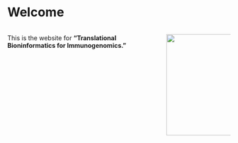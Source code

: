# Welcome {.unnumbered}

::: columns
::: {.column width="70%"}
This is the website for **"Translational Bioninformatics for Immunogenomics."**
:::

::: {.column width="30%"}
![](tb4i-cover.png){width="230"}
:::
:::

::: column-page-right
:::
